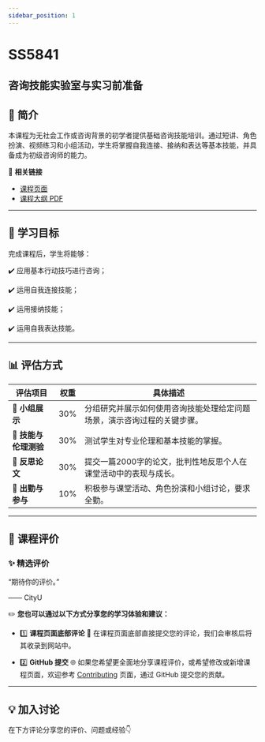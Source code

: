 ```yaml
---
sidebar_position: 1
---
```


# SS5841
## 咨询技能实验室与实习前准备

## **📘 简介**
本课程为无社会工作或咨询背景的初学者提供基础咨询技能培训。通过短讲、角色扮演、视频练习和小组活动，学生将掌握自我连接、接纳和表达等基本技能，并具备成为初级咨询师的能力。

🔗 **相关链接**
- [课程页面](https://www.cityu.edu.hk/catalogue/pg/202526/course/SS5841.htm)
- [课程大纲 PDF](https://www.cityu.edu.hk/catalogue/pg/202526/course/SS5841.pdf)

---

## **🎯 学习目标**

完成课程后，学生将能够：

✔️ 应用基本行动技巧进行咨询；

✔️ 运用自我连接技能；

✔️ 运用接纳技能；

✔️ 运用自我表达技能。

---

## **📊 评估方式**

| **评估项目**             | **权重** | **具体描述**                                                                                       |
|------------------------|---------|---------------------------------------------------------------------------------------------------|
| **🎤 小组展示**          | 30%     | 分组研究并展示如何使用咨询技能处理给定问题场景，演示咨询过程的关键步骤。                                                   |
| **📝 技能与伦理测验**      | 30%     | 测试学生对专业伦理和基本技能的掌握。                                                                  |
| **📄 反思论文**          | 30%     | 提交一篇2000字的论文，批判性地反思个人在课堂活动中的表现与成长。                                                  |
| **💬 出勤与参与**         | 10%     | 积极参与课堂活动、角色扮演和小组讨论，要求全勤。                                                             |

---

## **💬 课程评价**

### ✨ **精选评价**
<div className={commentStyles.commentBox}>
    <p className={commentStyles.commentText}>
        “期待你的评价。”
    </p>
    <p className={commentStyles.commentAuthor}>—— CityU</p>
</div>

✏️ **您也可以通过以下方式分享您的学习体验和建议：**

- 1️⃣ **课程页面底部评论**
💬 在课程页面底部直接提交您的评论，我们会审核后将其收录到网站中。

- 2️⃣ **GitHub 提交**
🌐 如果您希望更全面地分享课程评价，或希望修改或新增课程页面，欢迎参考 [Contributing](/contributing) 页面，通过 GitHub 提交您的贡献。

---

## **💡 加入讨论**

在下方评论分享您的评价、问题或经验👇
<Utterances />
